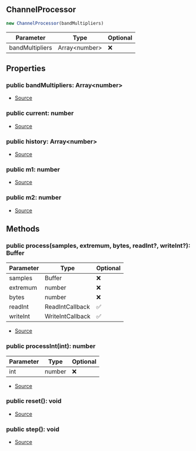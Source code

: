 ## ChannelProcessor


```typescript
new ChannelProcessor(bandMultipliers)
```
| Parameter | Type | Optional |
| ----------- | ----------- | ----------- |
| bandMultipliers | Array\<number> | ❌ |


## Properties
### public bandMultipliers: Array\<number>
- [Source](https://github.com/Androz2091/discord-player/blob/f2dbc02/packages/equalizer/src/equalizer/ChannelProcessor.ts#L8)
### public current: number
- [Source](https://github.com/Androz2091/discord-player/blob/f2dbc02/packages/equalizer/src/equalizer/ChannelProcessor.ts#L9)
### public history: Array\<number>
- [Source](https://github.com/Androz2091/discord-player/blob/f2dbc02/packages/equalizer/src/equalizer/ChannelProcessor.ts#L7)
### public m1: number
- [Source](https://github.com/Androz2091/discord-player/blob/f2dbc02/packages/equalizer/src/equalizer/ChannelProcessor.ts#L10)
### public m2: number
- [Source](https://github.com/Androz2091/discord-player/blob/f2dbc02/packages/equalizer/src/equalizer/ChannelProcessor.ts#L11)

## Methods
### public process(samples, extremum, bytes, readInt?, writeInt?): Buffer
| Parameter | Type | Optional |
| ----------- | ----------- | ----------- |
| samples | Buffer | ❌ |
| extremum | number | ❌ |
| bytes | number | ❌ |
| readInt | ReadIntCallback | ✅ |
| writeInt | WriteIntCallback | ✅ |


- [Source](https://github.com/Androz2091/discord-player/blob/f2dbc02/packages/equalizer/src/equalizer/ChannelProcessor.ts#L43)
### public processInt(int): number
| Parameter | Type | Optional |
| ----------- | ----------- | ----------- |
| int | number | ❌ |


- [Source](https://github.com/Androz2091/discord-player/blob/f2dbc02/packages/equalizer/src/equalizer/ChannelProcessor.ts#L21)
### public reset(): void
- [Source](https://github.com/Androz2091/discord-player/blob/f2dbc02/packages/equalizer/src/equalizer/ChannelProcessor.ts#L72)
### public step(): void
- [Source](https://github.com/Androz2091/discord-player/blob/f2dbc02/packages/equalizer/src/equalizer/ChannelProcessor.ts#L58)